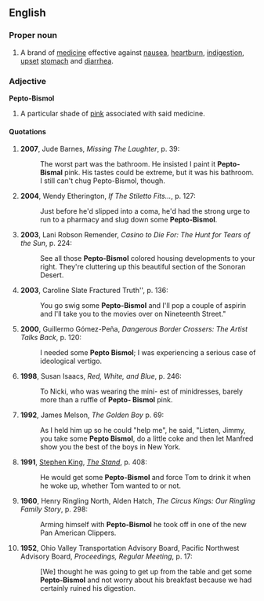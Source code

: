 ==English==

===Proper noun===
{{en-proper noun}}

# A brand of [[medicine]] effective against [[nausea]], [[heartburn]], [[indigestion]], [[upset]] [[stomach]] and [[diarrhea]].

===Adjective===
'''Pepto-Bismol'''

# A particular shade of [[pink]] associated with said medicine.

====Quotations====
{{rfd}}
#'''2007''', Jude Barnes, ''Missing The Laughter'', p. 39:
#:The worst part was the bathroom. He insisted I paint it '''Pepto-Bismal''' pink. His tastes could be extreme, but it was his bathroom. I still can't chug Pepto-Bismol, though. 
#'''2004''', Wendy Etherington, ''If The Stiletto Fits...'', p. 127:
#:Just before he'd slipped into a coma, he'd had the strong urge to run to a pharmacy and slug down some '''Pepto-Bismol'''.  
#'''2003''', Lani Robson Remender, ''Casino to Die For: The Hunt for Tears of the Sun'', p. 224:
#:See all those '''Pepto-Bismol''' colored housing developments to your right. They're cluttering up this beautiful section of the Sonoran Desert.
#'''2003''', Caroline Slate Fractured Truth'', p. 136:
#:You go swig some '''Pepto-Bismol''' and I'll pop a couple of aspirin and I'll take you to the movies over on Nineteenth Street."  
#'''2000''', Guillermo Gómez-Peña, ''Dangerous Border Crossers: The Artist Talks Back'', p. 120:
#:I needed some '''Pepto Bismol'''; I was experiencing a serious case of ideological vertigo. 
#'''1998''', Susan Isaacs, ''Red, White, and Blue'', p. 246:
#:To Nicki, who was wearing the mini- est of minidresses, barely more than a ruffle of '''Pepto- Bismol''' pink. 
#'''1992''', James Melson, ''The Golden Boy'' p. 69:
#:As I held him up so he could "help me", he said, "Listen, Jimmy, you take some '''Pepto Bismol''', do a little coke and then let Manfred show you the best of the boys in New York. 
#'''1991''', [[w:Stephen King|Stephen King]], ''[[w:The Stand|The Stand]]'', p. 408:
#:He would get some '''Pepto-Bismol''' and force Tom to drink it when he woke up, whether Tom wanted to or not. 
#'''1960''', Henry Ringling North, Alden Hatch, ''The Circus Kings: Our Ringling Family Story'', p. 298:
#:Arming himself with '''Pepto-Bismol''' he took off in one of the new Pan American Clippers. 
#'''1952''', Ohio Valley Transportation Advisory Board, Pacific Northwest Advisory Board, ''Proceedings, Regular Meeting'', p. 17:
#:[We] thought he was going to get up from the table and get some '''Pepto-Bismol''' and not worry about his breakfast because we had certainly ruined his digestion.